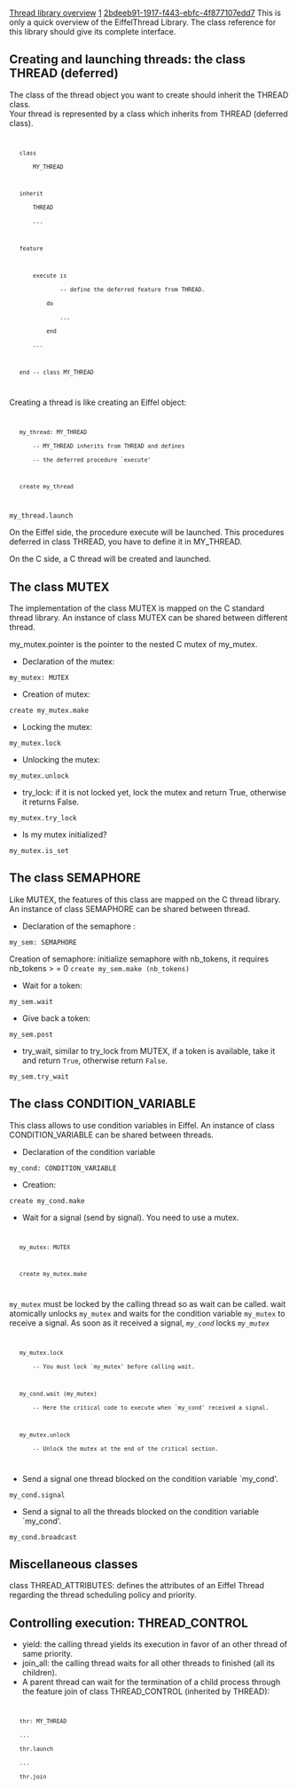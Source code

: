 [[Property:title|Thread library overview]]
[[Property:weight|1]]
[[Property:uuid|2bdeeb91-1917-f443-ebfc-4f877107edd7]]
This is only a quick overview of the EiffelThread Library. The class reference for this library should give its complete interface. 

==Creating and launching threads: the class THREAD (deferred)==

The class of the thread object you want to create should inherit the <eiffel>THREAD</eiffel> class. <br/>
Your thread is represented by a class which inherits from <eiffel>THREAD</eiffel> (deferred class). <br/>

<code>
	class
		MY_THREAD

	inherit
		THREAD
		...

	feature

		execute is
				-- define the deferred feature from THREAD.
			do
				...
			end
		...

	end -- class MY_THREAD
</code>


Creating a thread is like creating an Eiffel object:


<code>
	my_thread: MY_THREAD
		-- MY_THREAD inherits from THREAD and defines
		-- the deferred procedure `execute'

	create my_thread
</code>


{{note|You have created a thread object but have not started the thread itself yet. <br/>
To run the thread, use the feature <eiffel>launch</eiffel> from <eiffel>THREAD</eiffel>. }}


<code>	my_thread.launch</code>


On the Eiffel side, the procedure <eiffel>execute</eiffel> will be launched. This procedures deferred in class <eiffel>THREAD</eiffel>, you have to define it in <eiffel>MY_THREAD</eiffel>. 


On the C side, a C thread will be created and launched. 


{{caution|You may call <eiffel>join_all</eiffel> and the end of the execution of the parent thread if you do not want it to die before its child, otherwise they may prematurely terminate. }}


==The class MUTEX==

The implementation of the class <eiffel>MUTEX</eiffel> is mapped on the C standard thread library. An instance of class <eiffel>MUTEX</eiffel> can be shared between different thread. 


<eiffel>my_mutex.pointer</eiffel> is the pointer to the nested C mutex of <eiffel>my_mutex</eiffel>. 


* Declaration of the mutex: 
<code>	my_mutex: MUTEX</code>

* Creation of mutex: 
<code>	create my_mutex.make</code>

* Locking the mutex: 
<code>	my_mutex.lock</code>

* Unlocking the mutex: 
<code>	my_mutex.unlock</code>

*  <eiffel>try_lock</eiffel>: if it is not locked yet, lock the mutex and return True, otherwise it returns False. 
<code>	my_mutex.try_lock</code>

* Is my mutex initialized? 
<code>	my_mutex.is_set</code>


{{note|on Windows: The <eiffel>MUTEX</eiffel> objects on Windows are recursive while they are not on Unix. A recursive mutex can be locked twice by the same thread. }}


{{caution|Be sure that a mutex is unlocked when it is disposed. }}


==The class SEMAPHORE==

Like <eiffel>MUTEX</eiffel>, the features of this class are mapped on the C thread library. An instance of class <eiffel>SEMAPHORE</eiffel> can be shared between thread. 


* Declaration of the semaphore : 
<code>	my_sem: SEMAPHORE</code>

Creation of semaphore: initialize semaphore with nb_tokens, it requires nb_tokens > = 0 
<code>	create my_sem.make (nb_tokens)</code>

* Wait for a token: 
<code>	my_sem.wait</code>

* Give back a token: 
<code>	my_sem.post</code>

*  <eiffel>try_wait</eiffel>, similar to try_lock from <eiffel>MUTEX</eiffel>, if a token is available, take it and return <code> True </code>, otherwise return <code> False </code>. 
<code>	my_sem.try_wait</code>


{{caution|Be sure that a semaphore does not wait for a token when it is disposed }}

==The class CONDITION_VARIABLE==

This class allows to use condition variables in Eiffel. An instance of class <eiffel>CONDITION_VARIABLE</eiffel> can be shared between threads. 


* Declaration of the condition variable 
<code>	my_cond: CONDITION_VARIABLE</code>

* Creation: 
<code>	create my_cond.make</code>

* Wait for a signal (send by <eiffel>signal</eiffel>). You need to use a mutex.
<code>
	my_mutex: MUTEX

	create my_mutex.make
</code>


<code>my_mutex </code> must be locked by the calling thread so as <eiffel>wait</eiffel> can be called. <eiffel>wait</eiffel> atomically unlocks <code> my_mutex </code> and waits for the condition variable <code> my_mutex </code> to receive a signal. As soon as it received a signal, ''<code>my_cond </code>'' locks ''<code>my_mutex </code>''

<code>
	my_mutex.lock
		-- You must lock `my_mutex' before calling wait.

	my_cond.wait (my_mutex)
		-- Here the critical code to execute when `my_cond' received a signal.

	my_mutex.unlock
		-- Unlock the mutex at the end of the critical section.
</code>


* Send a signal one thread blocked on the condition variable `my_cond'. 
<code>	my_cond.signal</code>

* Send a signal to all the threads blocked on the condition variable `my_cond'. 
<code>	my_cond.broadcast</code>


{{caution|Be sure that a condition variable is unblocked when it is disposed. }}


==Miscellaneous classes==

class <eiffel>THREAD_ATTRIBUTES</eiffel>: defines the attributes of an Eiffel Thread regarding the thread scheduling policy and priority. 


==Controlling execution: THREAD_CONTROL==

*  <eiffel>yield</eiffel>: the calling thread yields its execution in favor of an other thread of same priority. 
*  <eiffel>join_all</eiffel>: the calling thread waits for all other threads to finished (all its children). 
* A parent thread can wait for the termination of a child process through the feature <eiffel>join</eiffel> of class <eiffel>THREAD_CONTROL</eiffel> (inherited by <eiffel>THREAD</eiffel>):
<code>
	thr: MY_THREAD
	...
	thr.launch
	...
	thr.join
</code>


